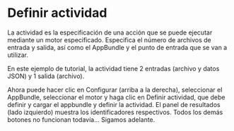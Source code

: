 
# Definir actividad

La actividad es la especificación de una acción que se puede ejecutar mediante un motor especificado. Especifica el número de archivos de entrada y salida, así como el AppBundle y el punto de entrada que se van a utilizar.

En este ejemplo de tutorial, la actividad tiene 2 entradas (archivo y datos JSON) y 1 salida (archivo).

<EnvTabs
  NodeJsVsCode={ActivityNodeJs}
  DotNetVsCode={ActivityNet6}
  DotNetVs2022={ActivityNet6}
/>

Ahora puede hacer clic en Configurar (arriba a la derecha), seleccionar el AppBundle, seleccionar el motor
y haga clic en Definir actividad, que debe definir y cargar el appbundle y definir
la actividad. El panel de resultados (lado izquierdo) muestra los identificadores respectivos. Todos los demás botones
no funcionan todavía... Sigamos adelante.

<ResponsiveVideo src={PreviewUrl} />
